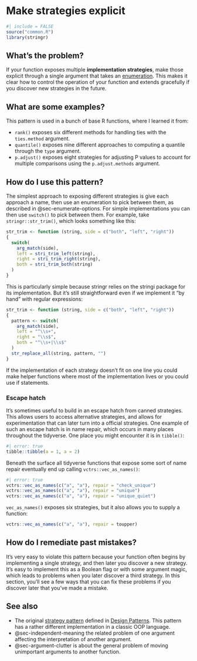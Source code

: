 # Make strategies explicit {#sec-strategies-explicit}

```r
#| include = FALSE
source("common.R")
library(stringr)
```

## What's the problem?

If your function exposes multiple **implementation strategies**, make those explicit through a single argument that takes an [enumeration](#sec-enumerate-options).
This makes it clear how to control the operation of your function and extends gracefully if you discover new strategies in the future.

## What are some examples?

This pattern is used in a bunch of base R functions, where I learned it from:

-   `rank()` exposes six different methods for handling ties with the `ties.method` argument.
-   `quantile()` exposes nine different approaches to computing a quantile through the `type` argument.
-   `p.adjust()` exposes eight strategies for adjusting P values to account for multiple comparisons using the `p.adjust.methods` argument.

## How do I use this pattern?

The simplest approach to exposing different strategies is give each approach a name, then use an enumeration to pick between them, as described in @sec-enumerate-options.
For simple implementations you can then use `switch()` to pick between them.
For example, take `stringr::str_trim()`, which looks something like this:

```r
str_trim <- function (string, side = c("both", "left", "right")) 
{
  switch(
    arg_match(side),
    left = stri_trim_left(string),
    right = stri_trim_right(string),
    both = stri_trim_both(string)
  )
}
```

This is particularly simple because stringr relies on the stringi package for its implementation.
But it's still straightforward even if we implement it "by hand" with regular expressions:

```r
str_trim <- function (string, side = c("both", "left", "right")) 
{
  pattern <- switch(
    arg_match(side),
    left = "^\\s+",
    right = "\\s$",
    both = "^\\s+|\\s$"
  )
  str_replace_all(string, pattern, "")
}
```

If the implementation of each strategy doesn't fit on one line you could make helper functions where most of the implementation lives or you could use if statements.

### Escape hatch

It's sometimes useful to build in an escape hatch from canned strategies.
This allows users to access alternative strategies, and allows for experimentation that can later turn into a official strategies.
One example of such an escape hatch is in name repair, which occurs in many places throughout the tidyverse.
One place you might encounter it is in `tibble()`:

```r
#| error: true
tibble::tibble(a = 1, a = 2)
```

Beneath the surface all tidyverse functions that expose some sort of name repair eventually end up calling `vctrs::vec_as_names()`:

```r
#| error: true
vctrs::vec_as_names(c("a", "a"), repair = "check_unique")
vctrs::vec_as_names(c("a", "a"), repair = "unique")
vctrs::vec_as_names(c("a", "a"), repair = "unique_quiet")
```

`vec_as_names()` exposes six strategies, but it also allows you to supply a function:

```r
vctrs::vec_as_names(c("a", "a"), repair = toupper)
```

## How do I remediate past mistakes?

It's very easy to violate this pattern because your function often begins by implementing a single strategy, and then later you discover a new strategy.
It's easy to implement this as a Boolean flag or with some argument magic, which leads to problems when you later discover a third strategy.
In this section, you'll see a few ways that you can fix these problems if you discover later that you've made a mistake.

## See also

-   The original [strategy pattern](https://en.wikipedia.org/wiki/Strategy_pattern) defined in [Design Patterns](https://en.wikipedia.org/wiki/Design_Patterns). This pattern has a rather different implementation in a classic OOP language.
-   @sec-independent-meaning the related problem of one argument affecting the interpretation of another argument.
-   @sec-argument-clutter is about the general problem of moving unimportant arguments to another function.
